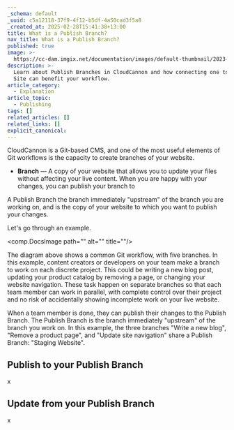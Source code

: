 ```yaml
---
_schema: default
_uuid: c5a12118-37f9-4f12-b5df-4a50cad3f5a8
_created_at: 2025-02-28T15:41:38+13:00
title: What is a Publish Branch?
nav_title: What is a Publish Branch?
published: true
image: >-
  https://cc-dam.imgix.net/documentation/images/default-thumbnail/2023-Q4/CloudCannon-Documentation-Thumbnail.png
description: >-
  Learn about Publish Branches in CloudCannon and how connecting one to your
  Site can benefit your workflow.
article_category:
  - Explanation
article_topic:
  - Publishing
tags: []
related_articles: []
related_links: []
explicit_canonical:
---
```

CloudCannon is a Git-based CMS, and one of the most useful elements of Git workflows is the capacity to create branches of your website.

* **Branch** — A copy of your website that allows you to update your files without affecting your live content. When you are happy with your changes, you can publish your branch to

A Publish Branch the branch immediately "upstream" of the branch you are working on, and is the copy of your website to which you want to publish your changes.

Let's go through an example.

<comp.DocsImage path="" alt="" title=""/>

The diagram above shows a common Git workflow, with five branches. In this example, content creators or developers on your team make a branch to work on each discrete project. This could be writing a new blog post, updating your product catalog by removing a page, or changing your website navigation. These task happen on separate branches so that each team member can work in parallel, with complete control over their project and no risk of accidentally showing incomplete work on your live website.

When a team member is done, they can publish their changes to the Publish Branch. The Publish Branch is the branch immediately "upstream" of the branch you work on. In this example, the three branches "Write a new blog", "Remove a product page", and "Update site navigation" share a Publish Branch: "Staging Website".

## Publish to your Publish Branch

x

## Update from your Publish Branch

x